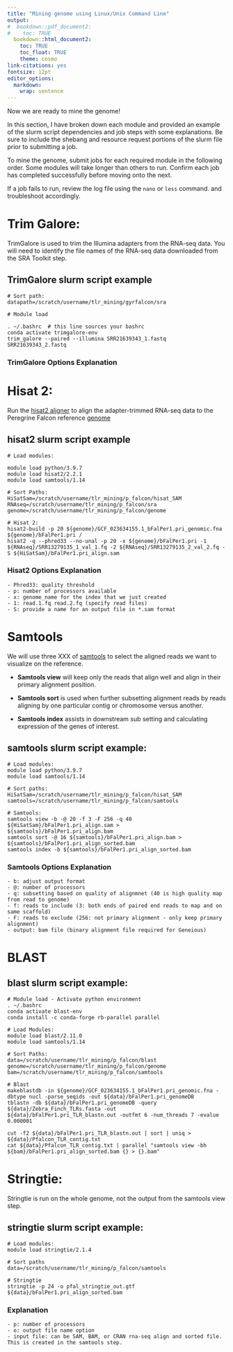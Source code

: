 ```yaml
---
title: "Mining genome using Linux/Unix Command Line"
output:
#  bookdown::pdf_document2:
#    toc: TRUE
  bookdown::html_document2: 
    toc: TRUE
    toc_float: TRUE
    theme: cosmo
link-citations: yes
fontsize: 12pt
editor_options: 
  markdown: 
    wrap: sentence
---
```

Now we are ready to mine the genome!

In this section, I have broken down each module and provided an example of the slurm script dependencies and job steps with some explanations.
Be sure to include the shebang and resource request portions of the slurm file prior to submitting a job.

To mine the genome, submit jobs for each required module in the following order.
Some modules will take longer than others to run.
Confirm each job has completed successfully before moving onto the next.

If a job fails to run, review the log file using the `nano` or `less` command.
and troubleshoot accordingly.

# Trim Galore:

TrimGalore is used to trim the Illumina adapters from the RNA-seq data.
You will need to identify the file names of the RNA-seq data downloaded from the SRA Toolkit step.

## TrimGalore slurm script example

```         
# Sort path:
datapath=/scratch/username/tlr_mining/gyrfalcon/sra

# Module load

. ~/.bashrc  # this line sources your bashrc
conda activate trimgalore-env
trim_galore --paired --illumina SRR21639343_1.fastq SRR21639343_2.fastq
```

### TrimGalore Options Explanation

# Hisat 2:

Run the [hisat2 aligner](http://daehwankimlab.github.io/hisat2/) to align the adapter-trimmed RNA-seq data to the Peregrine Falcon reference [genome](https://www.ncbi.nlm.nih.gov/datasets/taxonomy/8954/)

## hisat2 slurm script example

```         
# Load modules:

module load python/3.9.7
module load hisat2/2.2.1 
module load samtools/1.14

# Sort Paths:
HiSatSam=/scratch/username/tlr_mining/p_falcon/hisat_SAM
RNAseq=/scratch/username/tlr_mining/p_falcon/sra
genome=/scratch/username/tlr_mining/p_falcon/genome

# Hisat 2:
hisat2-build -p 20 ${genome}/GCF_023634155.1_bFalPer1.pri_genomic.fna ${genome}/bFalPer1.pri /
hisat2 -q --phred33 --no-unal -p 20 -x ${genome}/bFalPer1.pri -1 ${RNAseq}/SRR13279135_1_val_1.fq -2 ${RNAseq}/SRR13279135_2_val_2.fq -S ${HiSatSam}/bFalPer1.pri_align.sam
```

### Hisat2 Options Explanation

```         
- Phred33: quality threshold
- p: number of processors available 
- x: genome_name for the index that we just created 
- 1: read.1.fq read.2.fq (specify read files) 
- S: provide a name for an output file in *.sam format
```

# Samtools

We will use three XXX of [samtools](http://www.htslib.org/doc/samtools.html) to select the aligned reads we want to visualize on the reference.

-   **Samtools view** will keep only the reads that align well and align in their primary alignment position.

-   **Samtools sort** is used when further subsetting alignment reads by reads aligning by one particular contig or chromosome versus another.

-   **Samtools index** assists in downstream sub setting and calculating expression of the genes of interest.

## samtools slurm script example:

```         
# Load modules:
module load python/3.9.7
module load samtools/1.14

# Sort paths:
HiSatSam=/scratch/username/tlr_mining/p_falcon/hisat_SAM
samtools=/scratch/username/tlr_mining/p_falcon/samtools

# Samtools:
samtools view -b -@ 20 -f 3 -F 256 -q 40 ${HiSatSam}/bFalPer1.pri_align.sam > ${samtools}/bFalPer1.pri_align.bam 
samtools sort -@ 16 ${samtools}/bFalPer1.pri_align.bam > ${samtools}/bFalPer1.pri_align_sorted.bam 
samtools index -b ${samtools}/bFalPer1.pri_align_sorted.bam
```

### Samtools Options Explanation

```         
- b: adjust output format
- @: number of processors
- q: subsetting based on quality of alignmnet (40 is high quality map from read to genome)
- f: reads to include (3: both ends of paired end reads to map and on same scaffold)
- F: reads to exclude (256: not primary alignment - only keep primary alignment)
- output: bam file (binary alignment file required for Geneious)
```

# BLAST

## blast slurm script example:

```         
# Module load - Activate python environment
. ~/.bashrc
conda activate blast-env 
conda install -c conda-forge rb-parallel parallel

# Load Modules:
module load blast/2.11.0
module load samtools/1.14

# Sort Paths:
data=/scratch/username/tlr_mining/p_falcon/blast
genome=/scratch/username/tlr_mining/p_falcon/genome
bam=/scratch/username/tlr_mining/p_falcon/samtools

# Blast
makeblastdb -in ${genome}/GCF_023634155.1_bFalPer1.pri_genomic.fna -dbtype nucl -parse_seqids -out ${data}/bFalPer1.pri_genomeDB
tblastn -db ${data}/bFalPer1.pri_genomeDB -query ${data}/Zebra_Finch_TLRs.fasta -out ${data}/bFalPer1.pri_TLR_blastn.out -outfmt 6 -num_threads 7 -evalue 0.000001

cut -f2 ${data}/bFalPer1.pri_TLR_blastn.out | sort | uniq > ${data}/Pfalcon_TLR_contig.txt
cat ${data}/Pfalcon_TLR_contig.txt | parallel "samtools view -bh ${bam}/bFalPer1.pri_align_sorted.bam {} > {}.bam"
```

# Stringtie:

Stringtie is run on the whole genome, not the output from the samtools view step.

## stringtie slurm script example:

```         
# Load modules:
module load stringtie/2.1.4

# Sort paths
data=/scratch/username/tlr_mining/p_falcon/samtools

# Stringtie
stringtie -p 24 -o pfal_stringtie_out.gtf ${data}/bFalPer1.pri_align_sorted.bam
```

### Explanation

```         
- p: number of processors
- o: output file name option
- input file: can be SAM, BAM, or CRAN rna-seq align and sorted file. This is created in the samtools step. 
```
